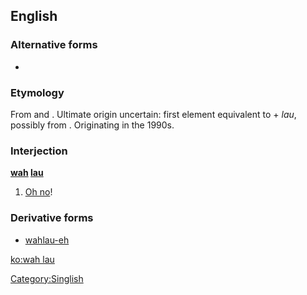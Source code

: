 ==English==

===Alternative forms===
* {{l|en|wahlau}}

===Etymology===
From {{etyl|nan-teo|en}} and {{etyl|nan-hok|en}}. Ultimate origin uncertain: first element equivalent to {{etyl|nan-hok|en}} {{zh-l|[[我]]|tr=góa|my}} + ''lau'', possibly from {{zh-l|[[老爸]]|tr=lāu-pē|father}}. Originating in the 1990s.

===Interjection===
'''[[wah]] [[lau]]'''

# {{context|Singapore|informal|lang=en}} [[oh no|Oh no]]!

===Derivative forms===
* [[wahlau-eh]]

[[Category:Singlish]]

[[ko:wah lau]]